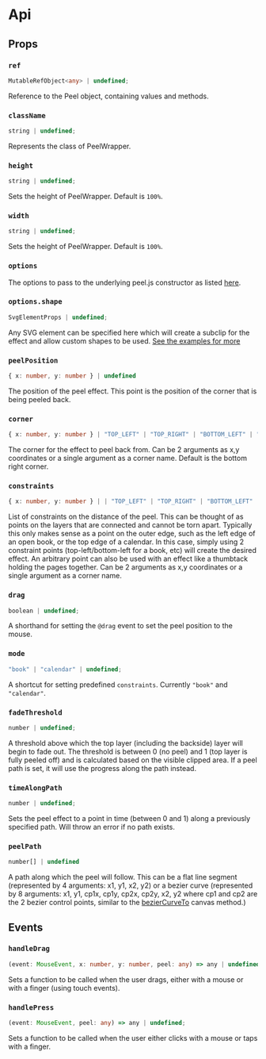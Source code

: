 # Api

## Props

### `ref`

```typescript
MutableRefObject<any> | undefined;
```

Reference to the Peel object, containing values and methods.

### `className`

```typescript
string | undefined;
```

Represents the class of PeelWrapper.

### `height`

```typescript
string | undefined;
```

Sets the height of PeelWrapper. Default is `100%`.

### `width`

```typescript
string | undefined;
```

Sets the height of PeelWrapper. Default is `100%`.

### `options`

The options to pass to the underlying peel.js constructor as listed [here](https://andrewplummer.github.io/peel-js/#options).

### `options.shape`

```typescript
SvgElementProps | undefined;
```

Any SVG element can be specified here which will create a subclip for the effect and allow custom shapes to be used. <a href="examples#circle">See the examples for more</a>

### `peelPosition`

```typescript
{ x: number, y: number } | undefined
```

The position of the peel effect. This point is the position of the corner that is being peeled back.

### `corner`

```typescript
{ x: number, y: number } | "TOP_LEFT" | "TOP_RIGHT" | "BOTTOM_LEFT" | "BOTTOM_RIGHT" | undefined
```

The corner for the effect to peel back from. Can be 2 arguments as x,y coordinates or a single argument as a corner name. Default is the bottom right corner.

### `constraints`

```typescript
{ x: number, y: number } | | "TOP_LEFT" | "TOP_RIGHT" | "BOTTOM_LEFT" | "BOTTOM_RIGHT" | undefined | Array<{ x: number, y: number } | | "TOP_LEFT" | "TOP_RIGHT" | "BOTTOM_LEFT" | "BOTTOM_RIGHT" | undefined>
```

List of constraints on the distance of the peel. This can be thought of as points on the layers that are connected and cannot be torn apart. Typically this only makes sense as a point on the outer edge, such as the left edge of an open book, or the top edge of a calendar. In this case, simply using 2 constraint points (top-left/bottom-left for a book, etc) will create the desired effect. An arbitrary point can also be used with an effect like a thumbtack holding the pages together. Can be 2 arguments as x,y coordinates or a single argument as a corner name.

### `drag`

```typescript
boolean | undefined;
```

A shorthand for setting the `@drag` event to set the peel position to the mouse.

### `mode`

```typescript
"book" | "calendar" | undefined;
```

A shortcut for setting predefined `constraints`. Currently `"book"` and `"calendar"`.

### `fadeThreshold`

```typescript
number | undefined;
```

A threshold above which the top layer (including the backside) layer will begin to fade out. The threshold is between 0 (no peel) and 1 (top layer is fully peeled off) and is calculated based on the visible clipped area. If a peel path is set, it will use the progress along the path instead.

### `timeAlongPath`

```typescript
number | undefined;
```

Sets the peel effect to a point in time (between 0 and 1) along a previously specified path. Will throw an error if no path exists.

### `peelPath`

```typescript
number[] | undefined
```

A path along which the peel will follow. This can be a flat line segment (represented by 4 arguments: x1, y1, x2, y2) or a bezier curve (represented by 8 arguments: x1, y1, cp1x, cp1y, cp2x, cp2y, x2, y2 where cp1 and cp2 are the 2 bezier control points, similar to the [bezierCurveTo](https://developer.mozilla.org/en-US/docs/Web/API/Canvas_API/Tutorial/Drawing_shapes#Cubic_Bezier_curves) canvas method.)

## Events

### `handleDrag`

```typescript
(event: MouseEvent, x: number, y: number, peel: any) => any | undefined;
```

Sets a function to be called when the user drags, either with a mouse or with a finger (using touch events).

### `handlePress`

```typescript
(event: MouseEvent, peel: any) => any | undefined;
```

Sets a function to be called when the user either clicks with a mouse or taps with a finger.
